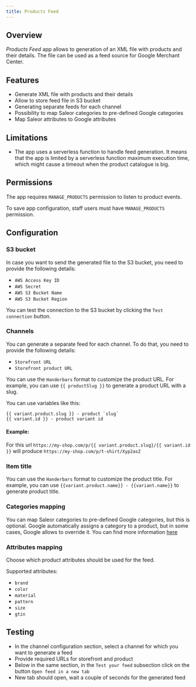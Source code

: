 ```yaml
---
title: Products Feed
---
```



<AppMetadata
  minSaleorVersion="3.10"
  githubUrl="https://github.com/saleor/apps/tree/main/apps/products-feed"
/>

## Overview

_Products Feed_ app allows to generation of an XML file with products and their details. The file can be used as a feed source for Google Merchant Center.

## Features

- Generate XML file with products and their details
- Allow to store feed file in S3 bucket
- Generating separate feeds for each channel
- Possibility to map Saleor categories to pre-defined Google categories
- Map Saleor attributes to Google attributes

## Limitations

- The app uses a serverless function to handle feed generation. It means that the app is limited by a serverless function maximum execution time, which might cause a timeout when the product catalogue is big.

## Permissions

The app requires `MANAGE_PRODUCTS` permission to listen to product events.

To save app configuration, staff users must have `MANAGE_PRODUCTS` permission.

## Configuration

### S3 bucket

In case you want to send the generated file to the S3 bucket, you need to provide the following details:

- `AWS Access Key ID`
- `AWS Secret`
- `AWS S3 Bucket Name`
- `AWS S3 Bucket Region`

You can test the connection to the S3 bucket by clicking the `Test connection` button.

### Channels

You can generate a separate feed for each channel. To do that, you need to provide the following details:

- `Storefront URL`
- `Storefront product URL`

You can use the `Handerbars` format to customize the product URL. For example, you can use `{{ productSlug }}` to generate a product URL with a slug.

You can use variables like this:

```
{{ variant.product.slug }} - product `slug`
{{ variant.id }} - product variant id
```

#### Example:

For this url `https://my-shop.com/p/{{ variant.product.slug}/{{ variant.id }}` will produce `https://my-shop.com/p/t-shirt/Xyp2asZ`

### Item title

You can use the `Handerbars` format to customize the product title. For example, you can use `{{variant.product.name}} - {{variant.name}}` to generate product title.

### Categories mapping

You can map Saleor categories to pre-defined Google categories, but this is optional.
Google automatically assigns a category to a product, but in some cases, Google allows to override it.
You can find more information [here](https://support.google.com/merchants/answer/6324436?hl=en)

### Attributes mapping

Choose which product attributes should be used for the feed.

Supported attributes:

- `brand`
- `color`
- `material`
- `pattern`
- `size`
- `gtin`

## Testing

- In the channel configuration section, select a channel for which you want to generate a feed
- Provide required URLs for storefront and product
- Below in the same section, in the `Test your feed` subsection click on the button `Open feed in a new tab`
- New tab should open, wait a couple of seconds for the generated feed

